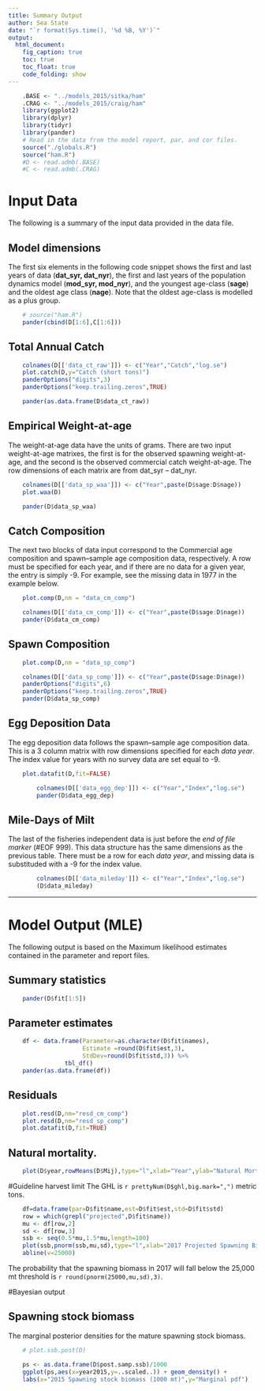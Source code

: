```yaml
---
title: Summary Output
author: Sea State
date: "`r format(Sys.time(), '%d %B, %Y')`"
output: 
  html_document:
    fig_caption: true
    toc: true
    toc_float: true
    code_folding: show
---
```



```r
	.BASE <- "../models_2015/sitka/ham"
	.CRAG <- "../models_2015/craig/ham"
	library(ggplot2)
	library(dplyr)
	library(tidyr)
	library(pander)
	# Read in the data from the model report, par, and cor files.
	source("./globals.R")
	source("ham.R")
	#D <- read.admb(.BASE)
	#C <- read.admb(.CRAG)
```



# Input Data
The following is a summary of the input data provided in the data file.

## Model dimensions
The first six elements in the following code snippet shows the first and last years of data (**dat_syr, dat_nyr**), the first and last years of the population dynamics model (**mod_syr, mod_nyr**), and the youngest age-class (**sage**) and the oldest age class (**nage**). Note that the oldest age-class is modelled as a plus group.

```r
	# source("ham.R")
	pander(cbind(D[1:6],C[1:6]))
```


## Total Annual Catch

```r
	colnames(D[['data_ct_raw']]) <- c("Year","Catch","log.se")
	plot.catch(D,y="Catch (short tons)")
	panderOptions("digits",3)
	panderOptions("keep.trailing.zeros",TRUE)

	pander(as.data.frame(D$data_ct_raw))
```

## Empirical Weight-at-age
The weight-at-age data have the units of grams.  There are two input weight-at-age matrixes, the first is for the observed spawning weight-at-age, and the second is the observed commercial catch weight-at-age.  The row dimensions of each matrix are from dat_syr -- dat_nyr.
```r
	colnames(D[['data_sp_waa']]) <- c("Year",paste(D$sage:D$nage))
	plot.waa(D)

	pander(D$data_sp_waa)
```





## Catch Composition
The next two blocks of data input correspond to the Commercial age composition and spawn--sample age composition data, respectively.  A row must be specified for each year, and if there are no data for a given year, the entry is simply -9.  For example, see the missing data in 1977 in the example below. 

```r
	plot.comp(D,nm = "data_cm_comp")
```
```r
	colnames(D[['data_cm_comp']]) <- c("Year",paste(D$sage:D$nage))
	pander(D$data_cm_comp)
```

## Spawn Composition
```r
	plot.comp(D,nm = "data_sp_comp")
```
```r
	colnames(D[['data_sp_comp']]) <- c("Year",paste(D$sage:D$nage))
	panderOptions("digits",6)
	panderOptions("keep.trailing.zeros",TRUE)
	pander(D$data_sp_comp)
```


## Egg Deposition Data
The egg deposition data follows the spawn--sample age composition data. This is a 3 column matrix with row dimensions specified for each *data year*. The index value for years with no survey data are set equal to -9.  

```r
	plot.datafit(D,fit=FALSE)
```

```r
		colnames(D[['data_egg_dep']]) <- c("Year","Index","log.se")
		pander(D$data_egg_dep)

```


## Mile-Days of Milt
The last of the fisheries independent data is just before the *end of file marker* (#EOF 999).  This data structure has the same dimensions as the previous table.  There must be a row for each *data year*, and missing data is substituded with a -9 for the index value.
```r
		colnames(D[['data_mileday']]) <- c("Year","Index","log.se")
		(D$data_mileday)

```

----

# Model Output (MLE)

The following output is based on the Maximum likelihood estimates contained in the parameter and report files.

## Summary statistics
```r
	pander(D$fit[1:5])
```
## Parameter estimates
```r
	df <- data.frame(Parameter=as.character(D$fit$names),
	                 Estimate =round(D$fit$est,3),
	                 StdDev=round(D$fit$std,3)) %>%
				tbl_df()
	pander(as.data.frame(df))
```

## Residuals
```r
	plot.resd(D,nm="resd_cm_comp")
	plot.resd(D,nm="resd_sp_comp")
	plot.datafit(D,fit=TRUE)
```

## Natural mortality.
```r
	plot(D$year,rowMeans(D$Mij),type="l",xlab="Year",ylab="Natural Mortality Rate")
```


#Guideline harvest limit
The GHL is `r prettyNum(D$ghl,big.mark=",")` metric tons.

```r
	df=data.frame(par=D$fit$name,est=D$fit$est,std=D$fit$std)
	row = which(grepl("projected",D$fit$name))
	mu <- df[row,2]
	sd <- df[row,3]
	ssb <- seq(0.5*mu,1.5*mu,length=100)
	plot(ssb,pnorm(ssb,mu,sd),type="l",xlab="2017 Projected Spawning Biomass (mt)")
	abline(v=25000)
```

The probability that the spawning biomass in 2017 will fall below the 25,000 mt threshold is `r round(pnorm(25000,mu,sd),3)`.

#Bayesian output

## Spawning stock biomass
The marginal posterior densities for the mature spawning stock biomass.

```r
	# plot.ssb.post(D)
```
<!-- The marginal posterior distribution for the terminal year `r D$mod_nyr`. -->

```r
	ps <- as.data.frame(D$post.samp.ssb)/1000
	ggplot(ps,aes(x=year2015,y=..scaled..)) + geom_density() +
	labs(x="2015 Spawning stock biomass (1000 mt)",y="Marginal pdf") 
```







